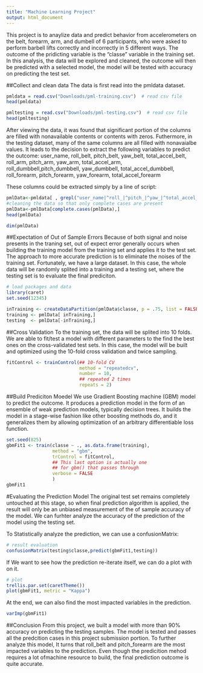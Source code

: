 ```yaml
---
title: "Machine Learning Project"
output: html_document
---
```


 This project is to anaylize data and predict behavior from accelerometers on the belt, forearm, arm, and dumbell of 6 participants, who were asked to perform barbell lifts correctly and incorrectly in 5 different ways. The outcome of the pridicting variable is the "classe" variable in the training set. In this analysis, the data will be explored and cleaned, the outcome will then be predicted with a selected model, the model will be tested with accuracy on predicting the test set.

##Collect and clean data
The data is first read into the pmldata dataset.  
```r
pmldata = read.csv("Downloads/pml-training.csv")  # read csv file 
head(pmldata)

pmltesting = read.csv("Downloads/pml-testing.csv")  # read csv file 
head(pmltesting)
```

After viewing the data, it was found that significant portion of the columns are filled with nonavailable contents or contents with zeros. Futhermore, in the testing dataset, many of the same columns are all filled with nonavaialbe values. It leads to the decision to extract the following variables to predict the outcome:
user_name, roll_belt, pitch_belt, yaw_belt, total_accel_belt, roll_arm, pitch_arm, yaw_arm, total_accel_arm, roll_dumbbell,pitch_dumbbell, yaw_dumbbell, total_accel_dumbbell, roll_forearm, pitch_forearm, yaw_forearm, total_accel_forearm

These columns could be extracted simply by a line of script:
```r
pmlData<-pmldata[ , grepl("user_name|^roll_|^pitch_|^yaw_|^total_accel_|classe", names(pmldata))]
#cleaning the data so that only complete cases are present
pmlData<-pmlData[complete.cases(pmlData),]
head(pmlData)

```

```r
dim(pmlData)
```

##Expectation of Out of Sample Errors
Because of both signal and noise presents in the traning set, out of expect error generally occurs when building the training model from the training set and applies it to the test set. The approach to more accurate prediction is to eliminate the noises of the training set. Fortunately, we have a large dataset. In this case, the whole data will be randomly splited into a training and a testing set, where the testing set is to evaluate the final prediciton. 
```r
# load packages and data
library(caret)
set.seed(12345)

inTraining <- createDataPartition(pmlData$classe, p = .75, list = FALSE)
training <- pmlData[ inTraining,]
testing  <- pmlData[-inTraining,]
```

##Cross Validation
To the training set, the data will be splited into 10 folds. We are able to fit/test a model with different parameters to the find the best ones on the cross-validated test sets. In this case, the model will be built and optimized using the 10-fold cross validation and twice sampling. 
```r
fitControl <- trainControl(## 10-fold CV
                           method = "repeatedcv",
                           number = 10,
                           ## repeated 2 times
                           repeats = 2)
```

##Build Prediciton Moedel
We use Gradient Boosting machine (GBM) model to predict the outcome. It produces a prediction model in the form of an ensemble of weak prediction models, typically decision trees. It builds the model in a stage-wise fashion like other boosting methods do, and it generalizes them by allowing optimization of an arbitrary differentiable loss function.
```r
set.seed(825)
gbmFit1 <- train(classe ~ ., as.data.frame(training),
                 method = "gbm",
                 trControl = fitControl,
                 ## This last option is actually one
                 ## for gbm() that passes through
                 verbose = FALSE
                 )
gbmFit1
```

#Evaluating the Prediction Model
The original test set remains completely untouched at this stage, so when final prediction algorithm is applied, the result will only be an unbiased measurement of the of sample accuracy of the model. We can furhter analyze the accuracy of the prediction of the model using the testing set.

To Statistically analyze the prediction, we can use a confusionMatrix:
```r
# result evaluation
confusionMatrix(testing$classe,predict(gbmFit1,testing))
```

If We want to see how the prediction re-iterate itself, we can do a plot with on it.
```r
# plot
trellis.par.set(caretTheme())
plot(gbmFit1, metric = "Kappa")
```

At the end, we can also find the most impacted variables in the prediction.
```r
varImp(gbmFit1)
```

##Conclusion
From this project, we built a model with more than 90% accuracy on predicting the testing samples. The model is tested and passes all the predcition cases in this project submission portion. To further analyze this model, It turns that roll_belt and pitch_forearm are the most impacted variables to the prediction. Even though the predicition mehod requires a lot ofmachine resource to build, the final prediction outcome is quite accurate.

